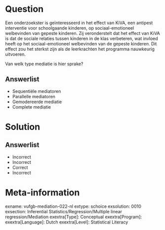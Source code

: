 Question
========

Een onderzoekster is geïnteresseerd in het effect van KiVA, een antipest interventie voor schoolgaande kinderen, op sociaal-emotioneel welbevinden van gepeste kinderen. Zij veronderstelt dat het effect van KiVA is dat de sociale relaties tussen kinderen in de klas verbeteren, wat invloed heeft op het sociaal-emotioneel welbevinden van de gepeste kinderen. Dit effect zou het sterkst zijn als de leerkrachten het programma nauwkeurig uitvoeren. 

Van welk type mediatie is hier sprake?
  
Answerlist
----------
* Sequentiële mediatoren
* Parallelle mediatoren
* Gemodereerde mediatie
* Complete mediatie

Solution
========

Answerlist
----------
* Incorrect
* Incorrect
* Correct
* Incorrect

Meta-information
================
exname: vufgb-mediation-022-nl
extype: schoice
exsolution: 0010
exsection: Inferential Statistics/Regression/Multiple linear regression/Mediation
exextra[Type]: Conceptual
exextra[Program]: 
exextra[Language]: Dutch
exextra[Level]: Statistical Literacy
